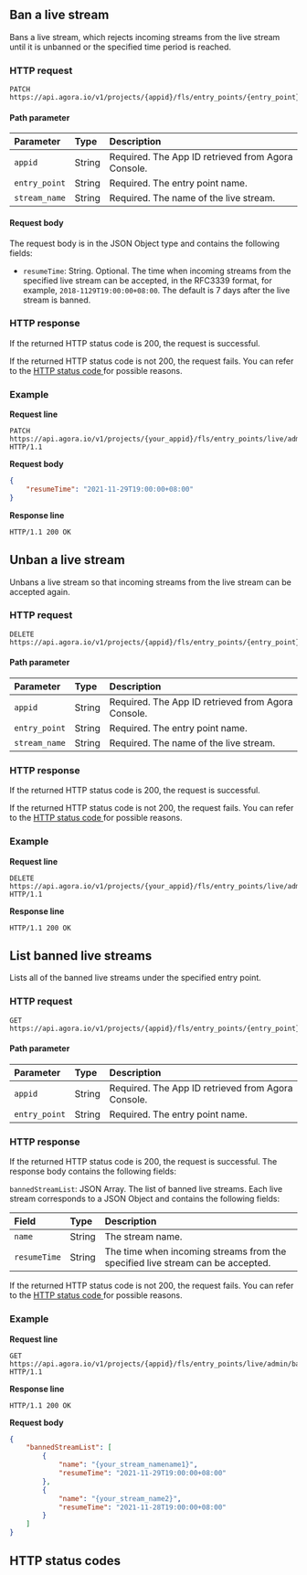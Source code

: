 
## Ban a live stream

Bans a live stream, which rejects incoming streams from the live stream until it is unbanned or the specified time period is reached.

### HTTP request

```shellscript
PATCH https://api.agora.io/v1/projects/{appid}/fls/entry_points/{entry_point}/admin/banned_streams/{stream_name}
```

#### Path parameter

| Parameter | Type | Description |
| :------------ | :----- | :----------------------------------- |
| `appid` | String | Required. The App ID retrieved from Agora Console. |
| `entry_point` | String | Required. The entry point name. |
| `stream_name` | String | Required. The name of the live stream. |


#### Request body

The request body is in the JSON Object type and contains the following fields:

- `resumeTime`: String. Optional. The time when incoming streams from the specified live stream can be accepted, in the RFC3339 format, for example, `2018-1129T19:00:00+08:00`. The default is 7 days after the live stream is banned.

### HTTP response

If the returned HTTP status code is 200, the request is successful.

If the returned HTTP status code is not 200, the request fails. You can refer to the [HTTP status code ](#http-code)for possible reasons.

### Example

**Request line**

```shellscript
PATCH https://api.agora.io/v1/projects/{your_appid}/fls/entry_points/live/admin/banned_streams/{your_stream_name} HTTP/1.1
```

**Request body**

```json
{
    "resumeTime": "2021-11-29T19:00:00+08:00"
}
```

**Response line**

```shellscript
HTTP/1.1 200 OK
```

## Unban a live stream

Unbans a live stream so that incoming streams from the live stream can be accepted again.

### HTTP request

```shellscript
DELETE https://api.agora.io/v1/projects/{appid}/fls/entry_points/{entry_point}/admin/banned_streams/{stream_name}
```

#### Path parameter

| Parameter | Type | Description |
| :------------ | :----- | :----------------------------------- |
| `appid` | String | Required. The App ID retrieved from Agora Console. |
| `entry_point` | String | Required. The entry point name. |
| `stream_name` | String | Required. The name of the live stream.  |

### HTTP response

If the returned HTTP status code is 200, the request is successful.

If the returned HTTP status code is not 200, the request fails. You can refer to the [HTTP status code ](#http-code)for possible reasons.

### Example

**Request line**

```shellscript
DELETE https://api.agora.io/v1/projects/{your_appid}/fls/entry_points/live/admin/banned_streams/{your_stream_name} HTTP/1.1
```

**Response line**

```shellscript
HTTP/1.1 200 OK
```

## List banned live streams

Lists all of the banned live streams under the specified entry point.

### HTTP request

```shellscript
GET https://api.agora.io/v1/projects/{appid}/fls/entry_points/{entry_point}/admin/banned_streams
```

#### Path parameter

| Parameter | Type | Description |
| :------------ | :----- | :----------------------------------- |
| `appid` | String | Required. The App ID retrieved from Agora Console. |
| `entry_point` | String | Required. The entry point name. |

### HTTP response

If the returned HTTP status code is 200, the request is successful. The response body contains the following fields:

`bannedStreamList`: JSON Array. The list of banned live streams. Each live stream corresponds to a JSON Object and contains the following fields:

| Field | Type | Description |
| :----------- | :----- | :------------- |
| `name` | String | The stream name. |
| `resumeTime` | String | The time when incoming streams from the specified live stream can be accepted. |

If the returned HTTP status code is not 200, the request fails. You can refer to the [HTTP status code ](#http-code)for possible reasons.

### Example

**Request line**

```shellscript
GET https://api.agora.io/v1/projects/{appid}/fls/entry_points/live/admin/banned_streams HTTP/1.1
```

**Response line**

```shellscript
HTTP/1.1 200 OK
```

**Request body**

```json
{
    "bannedStreamList": [
        {
            "name": "{your_stream_namename1}",
            "resumeTime": "2021-11-29T19:00:00+08:00"
        },
        {
            "name": "{your_stream_name2}",
            "resumeTime": "2021-11-28T19:00:00+08:00"
        }
    ]
}
```


<a name="http-code"></a>

## HTTP status codes

<StatusCode />
